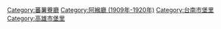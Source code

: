 [[Category:蕃薯藔廳|Category:蕃薯藔廳]]
[[Category:阿緱廳_(1909年-1920年)|Category:阿緱廳 (1909年-1920年)]]
[[Category:台南市堡里|Category:台南市堡里]]
[[Category:高雄市堡里|Category:高雄市堡里]]